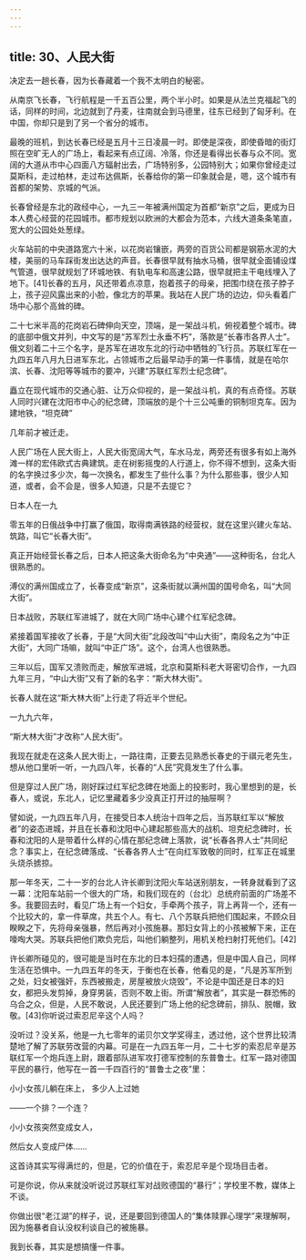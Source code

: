 ```yaml
---
---
---
```

title: 30、人民大街
---




决定去一趟长春，因为长春藏着一个我不太明白的秘密。

从南京飞长春，飞行航程是一千五百公里，两个半小时。如果是从法兰克福起飞的话，同样的时间，北边就到了丹麦，往南就会到马德里，往东已经到了匈牙利。在中国，你却只是到了另一个省分的城市。

最晚的班机，到达长春已经是五月十三日凌晨一时。即使是深夜，即使昏暗的街灯照在空旷无人的广场上，看起来有点辽阔、冷落，你还是看得出长春与众不同。宽阔的大道从市中心四面八方辐射出去，广场特别多，公园特别大；如果你曾经走过莫斯科，走过柏林，走过布达佩斯，长春给你的第一印象就会是，嗯，这个城市有首都的架势、京城的气派。

长春曾经是东北的政经中心，一九三一年被满州国定为首都“新京”之后，更成为日本人费心经营的花园城市。都市规划以欧洲的大都会为范本，六线大道条条笔直，宽大的公园处处葱绿。

火车站前的中央道路宽六十米，以花岗岩镶嵌，两旁的百货公司都是钢筋水泥的大楼，美丽的马车踩街发出达达的声音。长春很早就有抽水马桶，很早就全面铺设煤气管道，很早就规划了环城地铁、有轨电车和高速公路，很早就把主干电线埋入了地下。[41]长春的五月，风还带着点凉意，抱着孩子的母亲，把围巾绕在孩子脖子上，孩子迎风露出来的小脸，像北方的苹果。我站在人民广场的边边，仰头看着广场中心那个高耸的碑。

二十七米半高的花岗岩石碑伸向天空，顶端，是一架战斗机，俯视着整个城市。碑的底部中俄文并列，中文写的是“苏军烈士永垂不朽”，落款是“长春市各界人士”。俄文刻着二十三个名字，是苏军在进攻东北的行动中牺牲的飞行员。苏联红军在一九四五年八月九日进军东北，占领城市之后最早动手的第一件事情，就是在哈尔滨、长春、沈阳等等城市的要冲，兴建“苏联红军烈士纪念碑”。

矗立在现代城市的交通心脏、让万众仰视的，是一架战斗机，真的有点奇怪。苏联人同时兴建在沈阳市中心的纪念碑，顶端放的是个十三公吨重的铜制坦克车。因为建地铁，“坦克碑”

几年前才被迁走。

人民广场在人民大街上，人民大街宽阔大气，车水马龙，两旁还有很多有如上海外滩一样的宏伟欧式古典建筑。走在树影摇曳的人行道上，你不得不想到，这条大街的名字换过多少次，每一次换名，都发生了些什么事？为什么那些事，很少人知道，或者，会不会是，很多人知道，只是不去提它？

日本人在一九

零五年的日俄战争中打赢了俄国，取得南满铁路的经营权，就在这里兴建火车站、筑路，叫它“长春大街”。

真正开始经营长春之后，日本人把这条大街命名为“中央通”——这种街名，台北人很熟悉的。

溥仪的满州国成立了，长春变成“新京”，这条街就以满州国的国号命名，叫“大同大街”。

日本战败，苏联红军进城了，就在大同广场中心建个红军纪念碑。

紧接着国军接收了长春，于是“大同大街”北段改叫“中山大街”，南段名之为“中正大街”，大同广场嘛，就叫“中正广场”。这个，台湾人也很熟悉。

三年以后，国军又溃败而走，解放军进城，北京和莫斯科老大哥密切合作，一九四九年三月，“中山大街”又有了新的名字：“斯大林大街”。

长春人就在这“斯大林大街”上行走了将近半个世纪。

一九九六年，

“斯大林大街”才改称“人民大街”。

我现在就走在这条人民大街上，一路往南，正要去见熟悉长春史的于祺元老先生，想从他口里听一听，一九四八年，长春的“人民”究竟发生了什么事。

但是穿过人民广场，刚好踩过红军纪念碑在地面上的投影时，我心里想到的是，长春人，或说，东北人，记忆里藏着多少没真正打开过的抽屉啊？

譬如说，一九四五年八月，在接受日本人统治十四年之后，当苏联红军以“解放者”的姿态进城，并且在长春和沈阳中心建起那些高大的战机、坦克纪念碑时，长春和沈阳的人是带着什么样的心情在那纪念碑上落款，说“长春各界人士”共同纪念？事实上，在纪念碑落成、“长春各界人士”在向红军致敬的同时，红军正在城里头烧杀掳掠。

那一年冬天，二十一岁的台北人许长卿到沈阳火车站送别朋友，一转身就看到了这一幕：沈阳车站前一个很大的广场，和我们现在的（台北）总统府前面的广场差不多。我要回去时，看见广场上有一个妇女，手牵两个孩子，背上再背一个，还有一个比较大的，拿一件草席，共五个人。有七、八个苏联兵把他们围起来，不顾众目睽睽之下，先将母亲强暴，然后再对小孩施暴。那妇女背上的小孩被解下来，正在嚎啕大哭。苏联兵把他们欺负完后，叫他们躺整列，用机关枪扫射打死他们。[42]

许长卿所碰见的，很可能是当时在东北的日本妇孺的遭遇，但是中国人自己，同样生活在恐惧中。一九四五年的冬天，于衡也在长春，他看见的是，“凡是苏军所到之处，妇女被强奸，东西被搬走，房屋被放火烧毁”，不论是中国还是日本的妇女，都把头发剪掉，身穿男装，否则不敢上街。所谓“解放者”，其实是一群恐怖的乌合之众，但是，人民不敢说，人民还要到广场上他的纪念碑前，排队、脱帽，致敬。[43]你听说过索忍尼辛这个人吗？

没听过？没关系，他是一九七零年的诺贝尔文学奖得主，透过他，这个世界比较清楚地了解了苏联劳改营的内幕。可是在一九四五年一月，二十七岁的索忍尼辛是苏联红军一个炮兵连上尉，跟着部队进军攻打德军控制的东普鲁士。红军一路对德国平民的暴行，他写在一首一千四百行的“普鲁士之夜”里：

小小女孩儿躺在床上， 多少人上过她

——一个排？一个连？

小小女孩突然变成女人，

然后女人变成尸体……



这首诗其实写得满烂的，但是，它的价值在于，索忍尼辛是个现场目击者。

可是你说，你从来就没听说过苏联红军对战败德国的“暴行”；学校里不教，媒体上不谈。

你做出很“老江湖”的样子，说，还是要回到德国人的“集体赎罪心理学”来理解啊，因为施暴者自认没权利谈自己的被施暴。

我到长春，其实是想搞懂一件事。